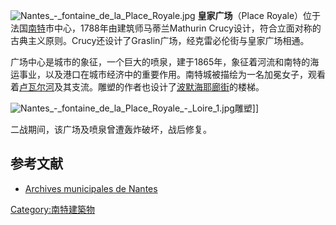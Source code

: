 [[File:Nantes_-_fontaine_de_la_Place_Royale.jpg|thumb]]
'''皇家广场'''（Place Royale）位于法国[[南特|南特]]市中心，1788年由建筑师马蒂兰Mathurin Crucy设计，符合立面对称的古典主义原则。Crucy还设计了Graslin广场，经克雷必伦街与皇家广场相通。

广场中心是城市的象征，一个巨大的喷泉，建于1865年，象征着河流和南特的海运事业，以及港口在城市经济中的重要作用。南特城被描绘为一名加冕女子，观看着[[卢瓦尔河|卢瓦尔河]]及其支流。雕塑的作者也设计了[[波默海耶廊街|波默海耶廊街]]的楼梯。

[[File:Nantes_-_fontaine_de_la_Place_Royale_-_Loire_1.jpg|thumb]]雕塑]]

二战期间，该广场及喷泉曾遭轰炸破坏，战后修复。

== 参考文献 ==
<references />
* [http://www.archives.nantes.fr Archives municipales de Nantes] {{Wayback|url=http://www.archives.nantes.fr/ |date=20110718002009 }}

[[Category:南特建築物|Category:南特建築物]]